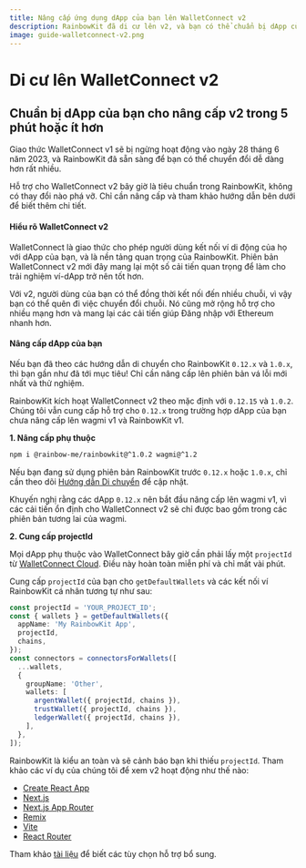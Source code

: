 ```yaml
---
title: Nâng cấp ứng dụng dApp của bạn lên WalletConnect v2
description: RainbowKit đã di cư lên v2, và bạn có thể chuẩn bị dApp của mình trong 5 phút hoặc ít hơn
image: guide-walletconnect-v2.png
---
```


# Di cư lên WalletConnect v2

## Chuẩn bị dApp của bạn cho nâng cấp v2 trong 5 phút hoặc ít hơn

Giao thức WalletConnect v1 sẽ bị ngừng hoạt động vào ngày 28 tháng 6 năm 2023, và RainbowKit đã sẵn sàng để bạn có thể chuyển đổi dễ dàng hơn rất nhiều.

Hỗ trợ cho WalletConnect v2 bây giờ là tiêu chuẩn trong RainbowKit, không có thay đổi nào phá vỡ. Chỉ cần nâng cấp và tham khảo hướng dẫn bên dưới để biết thêm chi tiết.

#### Hiểu rõ WalletConnect v2

WalletConnect là giao thức cho phép người dùng kết nối ví di động của họ với dApp của bạn, và là nền tảng quan trọng của RainbowKit. Phiên bản WalletConnect v2 mới đây mang lại một số cải tiến quan trọng để làm cho trải nghiệm ví-dApp trở nên tốt hơn.

Với v2, người dùng của bạn có thể đồng thời kết nối đến nhiều chuỗi, vì vậy bạn có thể quên đi việc chuyển đổi chuỗi. Nó cũng mở rộng hỗ trợ cho nhiều mạng hơn và mang lại các cải tiến giúp Đăng nhập với Ethereum nhanh hơn.

#### Nâng cấp dApp của bạn

Nếu bạn đã theo các hướng dẫn di chuyển cho RainbowKit `0.12.x` và `1.0.x`, thì bạn gần như đã tới mục tiêu! Chỉ cần nâng cấp lên phiên bản vá lỗi mới nhất và thử nghiệm.

RainbowKit kích hoạt WalletConnect v2 theo mặc định với `0.12.15` và `1.0.2`. Chúng tôi vẫn cung cấp hỗ trợ cho `0.12.x` trong trường hợp dApp của bạn chưa nâng cấp lên wagmi v1 và RainbowKit v1.

**1. Nâng cấp phụ thuộc**

```bash
npm i @rainbow-me/rainbowkit@^1.0.2 wagmi@^1.2
```

Nếu bạn đang sử dụng phiên bản RainbowKit trước `0.12.x` hoặc `1.0.x`, chỉ cần theo dõi [Hướng dẫn Di chuyển](/docs/migration-guide) để cập nhật.

Khuyến nghị rằng các dApp `0.12.x` nên bắt đầu nâng cấp lên wagmi v1, vì các cải tiến ổn định cho WalletConnect v2 sẽ chỉ được bao gồm trong các phiên bản tương lai của wagmi.

**2. Cung cấp projectId**

Mọi dApp phụ thuộc vào WalletConnect bây giờ cần phải lấy một `projectId` từ [WalletConnect Cloud](https://cloud.walletconnect.com/). Điều này hoàn toàn miễn phí và chỉ mất vài phút.

Cung cấp `projectId` của bạn cho `getDefaultWallets` và các kết nối ví RainbowKit cá nhân tương tự như sau:

```ts
const projectId = 'YOUR_PROJECT_ID';
const { wallets } = getDefaultWallets({
  appName: 'My RainbowKit App',
  projectId,
  chains,
});
const connectors = connectorsForWallets([
  ...wallets,
  {
    groupName: 'Other',
    wallets: [
      argentWallet({ projectId, chains }),
      trustWallet({ projectId, chains }),
      ledgerWallet({ projectId, chains }),
    ],
  },
]);
```

RainbowKit là kiểu an toàn và sẽ cảnh báo bạn khi thiếu `projectId`. Tham khảo các ví dụ của chúng tôi để xem v2 hoạt động như thế nào:

- [Create React App](https://codesandbox.io/p/sandbox/github/rainbow-me/rainbowkit/tree/main/examples/with-create-react-app)
- [Next.js](https://codesandbox.io/p/sandbox/github/rainbow-me/rainbowkit/tree/main/examples/with-next)
- [Next.js App Router](https://codesandbox.io/p/sandbox/github/rainbow-me/rainbowkit/tree/main/examples/with-next-app)
- [Remix](https://codesandbox.io/p/sandbox/github/rainbow-me/rainbowkit/tree/main/examples/with-remix)
- [Vite](https://codesandbox.io/p/sandbox/github/rainbow-me/rainbowkit/tree/main/examples/with-vite)
- [React Router](https://codesandbox.io/p/sandbox/github/rainbow-me/rainbowkit/tree/main/examples/with-react-router)

Tham khảo [tài liệu](https://www.rainbowkit.com/docs/custom-wallet-list#walletconnect) để biết các tùy chọn hỗ trợ bổ sung.
